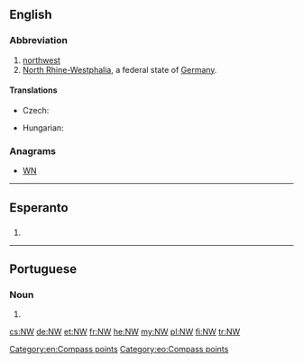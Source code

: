 {{also|nw|Nw.|nW}}
==English==

===Abbreviation===
{{rfc-header|Abbreviation}}
{{head|en|abbreviation}}

# [[northwest]]
# [[North Rhine-Westphalia]], a federal state of [[Germany]].

====Translations====
{{trans-top|northwest}}
* Czech: {{t+|cs|SZ}}
{{trans-mid}}
* Hungarian: {{t+|hu|ÉNy}}
{{trans-bottom}}

{{trans-top|North Rhine-Westphalia}}
{{trans-mid}}
{{trans-bottom}}

===Anagrams===
* [[WN#English|WN]]

[[Category:en:Compass points]]
----
==Esperanto==

==={{abbreviation-old|eo}}===
{{head|eo|abbreviation}}
# {{abbreviation of|norduesto||northwest|lang=eo}}

[[Category:eo:Compass points]]

----

==Portuguese==

===Noun===
{{pt-noun|m|-}}

# {{l|en|northwest}}

[[cs:NW]]
[[de:NW]]
[[et:NW]]
[[fr:NW]]
[[he:NW]]
[[my:NW]]
[[pl:NW]]
[[fi:NW]]
[[tr:NW]]